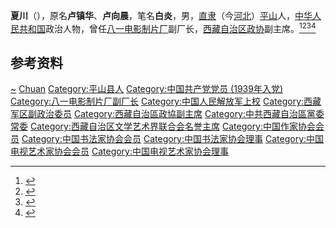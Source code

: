 '''夏川'''（{{bd|1918年|7月|2005年|}}），原名'''卢镇华'''、'''卢向晨'''，笔名'''白炎'''，男，[[直隶|直隶]]（今[[河北|河北]]）[[平山|平山]]人，[[中华人民共和国|中华人民共和国]]政治人物，曾任[[八一电影制片厂|八一电影制片厂]]副厂长，[[西藏自治区政协|西藏自治区政协]]副主席。<ref>{{Cite book|title=中华人民共和国职官志|author=何虎生, 李耀东, 向常福主编|publisher=中国社会出版社|year=2003|isbn=9787800883934|location=北京|pages=}}</ref><ref>{{Cite book|title=中国电影电视艺术家辞典|author=何厚桢主编|publisher=中国学术期刊（光盘版）电子杂志社|year=2007|isbn=|location=北京|pages=}}</ref><ref>{{Cite web|title=夏川|url=http://www.chinawriter.com.cn/zxhy/member/5223.shtml|accessdate=2020-09-12|work=中国作家网}}</ref><ref>{{Cite web|title=我的冀鲁豫父母——夏川、吴静|url=http://www.zgzzs.com.cn/index.php/Article/detail/id/22500.html|accessdate=2020-09-12|work=祖国网}}</ref>

== 参考资料 ==
{{reflist}}

{{中国人物小作品}}
{{中国书法家协会第二届理事会}}
{{中国电视艺术家协会第一届理事会}}

{{Authority control}}
{{DEFAULTSORT:Xia夏}}
[[Category:盧姓|~]]
[[Category:夏姓|Chuan]]
[[Category:平山县人|Category:平山县人]]
[[Category:中国共产党党员_(1939年入党)|Category:中国共产党党员 (1939年入党)]]
[[Category:八一电影制片厂副厂长|Category:八一电影制片厂副厂长]]
[[Category:中国人民解放军上校|Category:中国人民解放军上校]]
[[Category:西藏军区副政治委员|Category:西藏军区副政治委员]]
[[Category:西藏自治區政協副主席|Category:西藏自治區政協副主席]]
[[Category:中共西藏自治區黨委常委|Category:中共西藏自治區黨委常委]]
[[Category:西藏自治区文学艺术界联合会名誉主席|Category:西藏自治区文学艺术界联合会名誉主席]]
[[Category:中国作家协会会员|Category:中国作家协会会员]]
[[Category:中国书法家协会会员|Category:中国书法家协会会员]]
[[Category:中国书法家协会理事|Category:中国书法家协会理事]]
[[Category:中国电视艺术家协会会员|Category:中国电视艺术家协会会员]]
[[Category:中国电视艺术家协会理事|Category:中国电视艺术家协会理事]]
